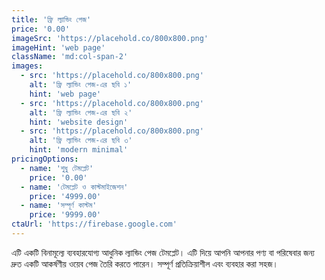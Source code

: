 ```yaml
---
title: 'ফ্রি ল্যান্ডিং পেজ'
price: '0.00'
imageSrc: 'https://placehold.co/800x800.png'
imageHint: 'web page'
className: 'md:col-span-2'
images:
  - src: 'https://placehold.co/800x800.png'
    alt: 'ফ্রি ল্যান্ডিং পেজ-এর ছবি ১'
    hint: 'web page'
  - src: 'https://placehold.co/800x800.png'
    alt: 'ফ্রি ল্যান্ডিং পেজ-এর ছবি ২'
    hint: 'website design'
  - src: 'https://placehold.co/800x800.png'
    alt: 'ফ্রি ল্যান্ডিং পেজ-এর ছবি ৩'
    hint: 'modern minimal'
pricingOptions:
  - name: 'শুধু টেমপ্লেট'
    price: '0.00'
  - name: 'টেমপ্লেট ও কাস্টমাইজেশন'
    price: '4999.00'
  - name: 'সম্পূর্ণ কাস্টম'
    price: '9999.00'
ctaUrl: 'https://firebase.google.com'
---
```

এটি একটি বিনামূল্যে ব্যবহারযোগ্য আধুনিক ল্যান্ডিং পেজ টেমপ্লেট। এটি দিয়ে আপনি আপনার পণ্য বা পরিষেবার জন্য দ্রুত একটি আকর্ষণীয় ওয়েব পেজ তৈরি করতে পারেন। সম্পূর্ণ প্রতিক্রিয়াশীল এবং ব্যবহার করা সহজ।
